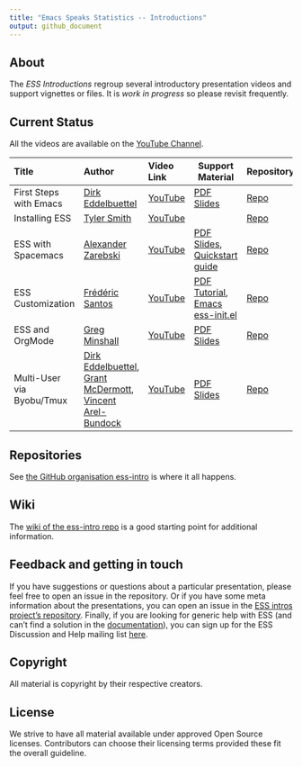 ```yaml
---
title: "Emacs Speaks Statistics -- Introductions"
output: github_document
---
```


## About

The _ESS Introductions_ regroup several introductory presentation videos and
support vignettes or files. It is _work in progress_ so please revisit frequently.

## Current Status

All the videos are available on the [YouTube
Channel](https://www.youtube.com/channel/UCph8LPTQ8gkNnKf1WHF2Tgg/featured).

| <span>Title</span>        | <span>Author</span>                                                                                                                                                       | <span>Video Link</span>                   | <span>Support Material</span>                                                                                                                                                                                                         | <span>Repository</span>                                              |
| :-----------------------  | :-----------------------------------------------------                                                                                                                    | :---------------------------------------- | ---------------------------------------------------------------------------------------------                                                                                                                                         | ---------------------------------------------------------------      |
| First Steps with Emacs    | [Dirk Eddelbuettel](https://github.com/eddelbuettel)                                                                                                                      | [YouTube](https://youtu.be/1YOrd7NCGkg)   | [PDF Slides](https://github.com/ess-intro/presentation-first-steps/blob/master/first-steps.pdf)                                                                                                                                       | [Repo](https://github.com/ess-intro/presentation-first-steps)        |
| Installing ESS            | [Tyler Smith](https://github.com/plantarum)                                                                                                                               | [YouTube](https://youtu.be/So1LYzSk9o0)   |                                                                                                                                                                                                                                       | [Repo]()                                                             |
| ESS with Spacemacs        | [Alexander Zarebski](https://github.com/aezarebski)                                                                                                                       | [YouTube](https://youtu.be/P6O1s2XHphI)   | [PDF Slides](https://github.com/ess-intro/presentation-ess-from-spacemacs/raw/main/presentation/slides.pdf), [Quickstart guide](https://github.com/ess-intro/presentation-ess-from-spacemacs/blob/main/presentation/README.org)       | [Repo](https://github.com/ess-intro/presentation-ess-from-spacemacs) |
| ESS Customization         | [Frédéric Santos](https://github.com/frederic-santos)                                                                                                                     | [YouTube](https://youtu.be/Lf8qrLuvYp8)   | [PDF Tutorial](https://github.com/ess-intro/presentation-ess-customization/blob/main/tutorial/ess-customization.pdf), [Emacs ess-init.el](https://github.com/ess-intro/presentation-ess-customization/blob/main/tutorial/ess-init.el) | [Repo](https://github.com/ess-intro/presentation-ess-customization)  |
| ESS and OrgMode           | [Greg Minshall](https://github.com/greg-minshall)                                                                                                                         | [YouTube](https://youtu.be/BbZbtgvwrI8)   | [PDF Slides](https://ess-intro.github.io/presentation-org-mode/artefacts/ess-org-beamer.pdf)                                                                                                                                          | [Repo](https://github.com/ess-intro/presentation-org-mode)           |
| Multi-User via Byobu/Tmux | [Dirk Eddelbuettel](https://github.com/eddelbuettel), [Grant McDermott](https://github.com/grantmcdermott), [Vincent Arel-Bundock](https://github.com/vincentarelbundock) | [YouTube](https://youtu.be/JX9m5B0BL7s)   | [PDF Slides](https://github.com/ess-intro/presentation-multi-user/blob/master/multi-user.pdf)                                                                                                                                         | [Repo](https://github.com/ess-intro/presentation-multi-user)         |




## Repositories

See [the GitHub organisation ess-intro](https://github.com/ess-intro) is where
it all happens.

## Wiki

The [wiki of the ess-intro repo](https://github.com/ess-intro/ess-intro/wiki) is
a good starting point for additional information.

## Feedback and getting in touch

If you have suggestions or questions about a particular presentation, please
feel free to open an issue in the repository. Or if you have some meta
information about the presentations, you can open an issue in the [ESS intros
project's repository](https://github.com/ess-intro/ess-intro/issues). Finally,
if you are looking for generic help with ESS (and can't find a solution in the
[documentation](http://ess.r-project.org/Manual/ess.html)), you can sign up for
the ESS Discussion and Help mailing list
[here](https://stat.ethz.ch/mailman/listinfo/ess-help).

## Copyright

All material is copyright by their respective creators.

## License

We strive to have all material available under approved Open Source licenses.
Contributors can choose their licensing terms provided these fit the overall
guideline.




